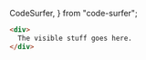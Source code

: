   CodeSurfer,
} from "code-surfer";



<DeckControls>

<CodeSurfer>

```html title="HTML Basics" subtitle="This is HTML"
<div>
  The visible stuff goes here.
</div>
```

```diff title="HTML Basics" subtitle="HTML stands for Hypertext Markup Language"

```

```diff 1[1] title="HTML Basics" subtitle="opening angle bracket, less then character"

```

```diff 1[2:4] title="HTML Basics" subtitle="the name of the tag, html"

```

```diff 1[5] title="HTML Basics" subtitle="closing angle bracket, greater then character"

```

```diff 2 title="HTML Basics" subtitle="content/children"

```

```diff 3 title="HTML Basics" subtitle="closing tag"

```

```diff 3[2] title="HTML Basics" subtitle="notice the slash"

```

</CodeSurfer>

</DeckControls>
